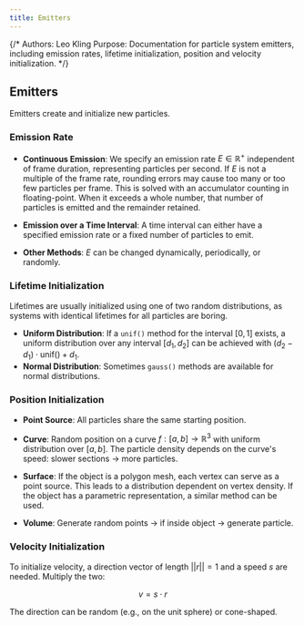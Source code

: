 ```yaml
---
title: Emitters
---
```


{/*
Authors: Leo Kling
Purpose: Documentation for particle system emitters, including emission rates, lifetime initialization, position and velocity initialization.
*/}

## Emitters

Emitters create and initialize new particles.

### Emission Rate

- **Continuous Emission**: We specify an emission rate $E \in \mathbb{R}^+$ independent of frame duration, representing particles per second. If $E$ is not a multiple of the frame rate, rounding errors may cause too many or too few particles per frame. This is solved with an accumulator counting in floating-point. When it exceeds a whole number, that number of particles is emitted and the remainder retained.

- **Emission over a Time Interval**: A time interval can either have a specified emission rate or a fixed number of particles to emit.

- **Other Methods**: $E$ can be changed dynamically, periodically, or randomly.

### Lifetime Initialization

Lifetimes are usually initialized using one of two random distributions, as systems with identical lifetimes for all particles are boring.

- **Uniform Distribution**: If a `unif()` method for the interval $[0,1]$ exists, a uniform distribution over any interval $[d_1, d_2]$ can be achieved with $(d_2 - d_1) \cdot \text{unif}() + d_1$.
- **Normal Distribution**: Sometimes `gauss()` methods are available for normal distributions.

### Position Initialization

- **Point Source**: All particles share the same starting position.

- **Curve**: Random position on a curve $f: [a,b] \to \mathbb{R}^3$ with uniform distribution over $[a,b]$. The particle density depends on the curve's speed: slower sections → more particles.

- **Surface**: If the object is a polygon mesh, each vertex can serve as a point source. This leads to a distribution dependent on vertex density. If the object has a parametric representation, a similar method can be used.

- **Volume**: Generate random points → if inside object → generate particle.

### Velocity Initialization

To initialize velocity, a direction vector of length $||r|| = 1$ and a speed $s$ are needed. Multiply the two:

$$
v = s \cdot r
$$

The direction can be random (e.g., on the unit sphere) or cone-shaped.

